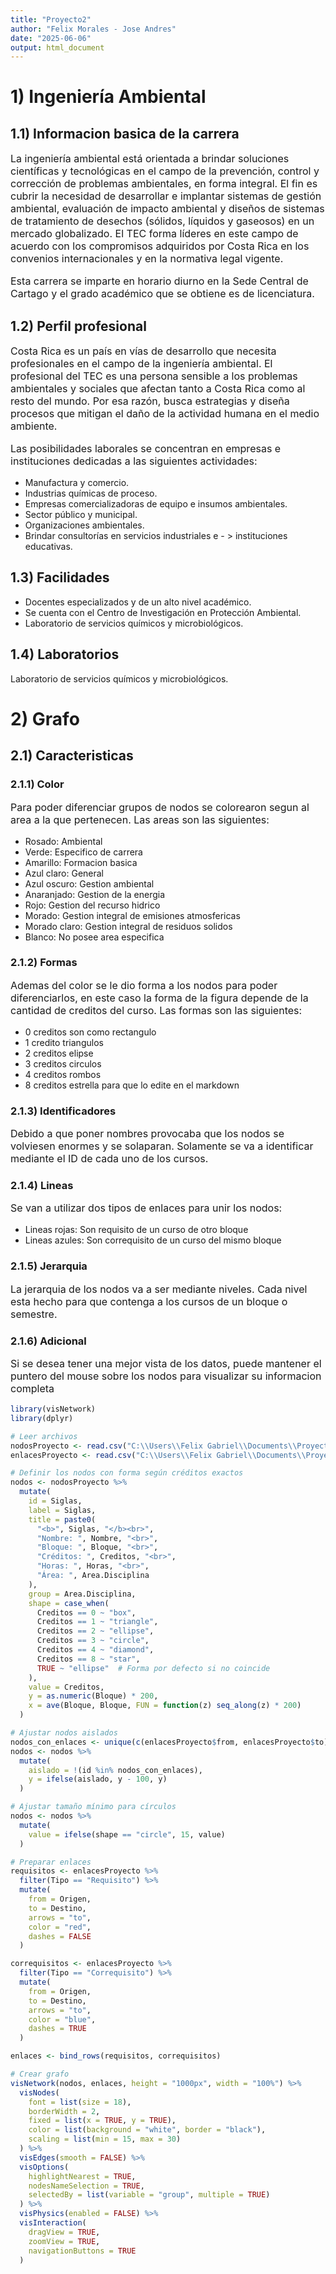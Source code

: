 ---
title: "Proyecto2"
author: "Felix Morales - Jose Andres"
date: "2025-06-06"
output: html_document
---

# 1) Ingeniería Ambiental

## 1.1) Informacion basica de la carrera
<p style="font-size: 16px;">
La ingeniería ambiental está orientada a brindar soluciones científicas y tecnológicas en el campo de la prevención, control y corrección de problemas ambientales, en forma integral. El fin es cubrir la necesidad de desarrollar e implantar sistemas de gestión ambiental, evaluación de impacto ambiental y diseños de sistemas de tratamiento de desechos (sólidos, líquidos y gaseosos) en un mercado globalizado. El TEC forma líderes en este campo de acuerdo con los compromisos adquiridos por Costa Rica en los convenios internacionales y en la normativa legal vigente.
</p>

<p style="font-size: 16px;">
Esta carrera se imparte en horario diurno en la Sede Central de Cartago y el grado académico que se obtiene es de licenciatura.
</p>

## 1.2) Perfil profesional
<p style="font-size: 16px;">
Costa Rica es un país en vías de desarrollo que necesita profesionales en el campo de la ingeniería ambiental. El profesional del TEC es una persona sensible a los problemas ambientales y sociales que afectan tanto a Costa Rica como al resto del mundo. Por esa razón, busca estrategias y diseña procesos que mitigan el daño de la actividad humana en el medio ambiente.
</p>

<p style="font-size: 16px;">
Las posibilidades laborales se concentran en empresas e instituciones dedicadas a las siguientes actividades:
</p>

* Manufactura y comercio.
* Industrias químicas de proceso.
* Empresas comercializadoras de equipo e insumos ambientales.
* Sector público y municipal.
* Organizaciones ambientales.
* Brindar consultorías en servicios industriales e - > instituciones educativas.

## 1.3) Facilidades
* Docentes especializados y de un alto nivel académico.
* Se cuenta con el Centro de Investigación en Protección Ambiental.
* Laboratorio de servicios químicos y microbiológicos.

## 1.4) Laboratorios
Laboratorio de servicios químicos y microbiológicos.

# 2) Grafo

## 2.1) Caracteristicas
### 2.1.1) Color

<p style="font-size: 16px;">
Para poder diferenciar grupos de nodos se colorearon segun al area a la que pertenecen. Las areas son las siguientes:
</p>

* Rosado: Ambiental
* Verde: Especifico de carrera
* Amarillo: Formacion basica
* Azul claro: General
* Azul oscuro: Gestion ambiental
* Anaranjado: Gestion de la energia
* Rojo: Gestion del recurso hidrico
* Morado: Gestion integral de emisiones atmosfericas
* Morado claro: Gestion integral de residuos solidos
* Blanco: No posee area especifica


### 2.1.2) Formas

<p style="font-size: 16px;">
Ademas del color se le dio forma a los nodos para poder diferenciarlos, en este caso la forma de la figura depende de la cantidad de creditos del curso. Las formas son las siguientes:
</p>
* 0 creditos son como rectangulo
* 1 credito triangulos
* 2 creditos elipse
* 3 creditos circulos
* 4 creditos rombos
* 8 creditos estrella para que lo edite en el markdown

### 2.1.3) Identificadores

<p style="font-size: 16px;">
Debido a que poner nombres provocaba que los nodos se volviesen enormes y se solaparan. Solamente se va a identificar mediante el ID de cada uno de los cursos.
</p>

### 2.1.4) Lineas

<p style="font-size: 16px;">
Se van a utilizar dos tipos de enlaces para unir los nodos:
</p>

* Lineas rojas: Son requisito de un curso de otro bloque
* Lineas azules: Son correquisito de un curso del mismo bloque

### 2.1.5) Jerarquia

<p style="font-size: 16px;">
La jerarquia de los nodos va a ser mediante niveles. Cada nivel esta hecho para que contenga a los cursos de un bloque o semestre.
</p>

### 2.1.6) Adicional
<p style="font-size: 16px;">
Si se desea tener una mejor vista de los datos, puede mantener el puntero del mouse sobre los nodos para visualizar su informacion completa
</p>

```{r grafo, echo=FALSE, message=FALSE, warning=FALSE}
library(visNetwork)
library(dplyr)

# Leer archivos
nodosProyecto <- read.csv("C:\\Users\\Felix Gabriel\\Documents\\Proyecto 2\\Datos\\NodosProyecto2.csv", stringsAsFactors = FALSE)
enlacesProyecto <- read.csv("C:\\Users\\Felix Gabriel\\Documents\\Proyecto 2\\Datos\\EnlacesProyecto2.csv", stringsAsFactors = FALSE)

# Definir los nodos con forma según créditos exactos
nodos <- nodosProyecto %>%
  mutate(
    id = Siglas,
    label = Siglas,
    title = paste0(
      "<b>", Siglas, "</b><br>",
      "Nombre: ", Nombre, "<br>",
      "Bloque: ", Bloque, "<br>",
      "Créditos: ", Creditos, "<br>",
      "Horas: ", Horas, "<br>",
      "Área: ", Area.Disciplina
    ),
    group = Area.Disciplina,
    shape = case_when(
      Creditos == 0 ~ "box",
      Creditos == 1 ~ "triangle",
      Creditos == 2 ~ "ellipse",
      Creditos == 3 ~ "circle",
      Creditos == 4 ~ "diamond",
      Creditos == 8 ~ "star",
      TRUE ~ "ellipse"  # Forma por defecto si no coincide
    ),
    value = Creditos,   
    y = as.numeric(Bloque) * 200,
    x = ave(Bloque, Bloque, FUN = function(z) seq_along(z) * 200)
  )

# Ajustar nodos aislados
nodos_con_enlaces <- unique(c(enlacesProyecto$from, enlacesProyecto$to))
nodos <- nodos %>%
  mutate(
    aislado = !(id %in% nodos_con_enlaces),
    y = ifelse(aislado, y - 100, y) 
  )

# Ajustar tamaño mínimo para círculos
nodos <- nodos %>%
  mutate(
    value = ifelse(shape == "circle", 15, value)
  )

# Preparar enlaces
requisitos <- enlacesProyecto %>%
  filter(Tipo == "Requisito") %>%
  mutate(
    from = Origen,
    to = Destino,
    arrows = "to",
    color = "red",
    dashes = FALSE
  )

correquisitos <- enlacesProyecto %>%
  filter(Tipo == "Correquisito") %>%
  mutate(
    from = Origen,
    to = Destino,
    arrows = "to",
    color = "blue",
    dashes = TRUE
  )

enlaces <- bind_rows(requisitos, correquisitos)

# Crear grafo
visNetwork(nodos, enlaces, height = "1000px", width = "100%") %>%
  visNodes(
    font = list(size = 18),
    borderWidth = 2,
    fixed = list(x = TRUE, y = TRUE),
    color = list(background = "white", border = "black"),
    scaling = list(min = 15, max = 30)
  ) %>%
  visEdges(smooth = FALSE) %>%
  visOptions(
    highlightNearest = TRUE,
    nodesNameSelection = TRUE,
    selectedBy = list(variable = "group", multiple = TRUE)
  ) %>%
  visPhysics(enabled = FALSE) %>%
  visInteraction(
    dragView = TRUE,
    zoomView = TRUE,
    navigationButtons = TRUE
  )

```
